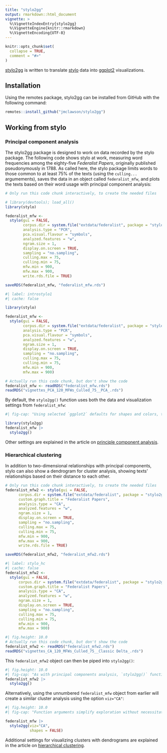 ```yaml
---
title: "stylo2gg"
output: rmarkdown::html_document
vignette: >
  %\VignetteIndexEntry{stylo2gg}
  %\VignetteEngine{knitr::rmarkdown}
  %\VignetteEncoding{UTF-8}
---
```


```r
knitr::opts_chunk$set(
  collapse = TRUE,
  comment = "#>"
)
```

[stylo2gg](https://github.com/jmclawson/stylo2gg) is written to translate [stylo](https://github.com/computationalstylistics/stylo) data into [ggplot2](https://ggplot2.tidyverse.org) visualizations.

## Installation
Using the remotes package, stylo2gg can be installed from GitHub with the following command:

```r
remotes::install_github("jmclawson/stylo2gg")
```

## Working from stylo

### Principal component analysis

The stylo2gg package is designed to work on data recorded by the stylo package. The following code shows stylo at work, measuring word frequencies among the eighty-five *Federalist Papers*, originally published pseudonymously in 1788. As called here, the stylo package limits words to those common to at least 75% of the texts (using the `culling...` argumements), saves the data in an object called `federalist_mfw`, and plots the texts based on their word usage with principal component analysis:

```r
# Only run this code chunk interactively, to create the needed files

# library(devtools); load_all()
library(stylo)

federalist_mfw <- 
  stylo(gui = FALSE,
        corpus.dir = system.file("extdata/federalist", package = "stylo2gg"),
        analysis.type = "PCR",
        pca.visual.flavour = "symbols",
        analyzed.features = "w",
        ngram.size = 1,
        display.on.screen = TRUE,
        sampling = "no.sampling",
        culling.max = 75,
        culling.min = 75,
        mfw.min = 900,
        mfw.max = 900,
        write.rds.file = TRUE)

saveRDS(federalist_mfw, "federalist_mfw.rds")
```


```r
#| label: introstylo1
#| cache: false

library(stylo)

federalist_mfw <- 
  stylo(gui = FALSE,
        corpus.dir = system.file("extdata/federalist", package = "stylo2gg"),
        analysis.type = "PCR",
        pca.visual.flavour = "symbols",
        analyzed.features = "w",
        ngram.size = 1,
        display.on.screen = TRUE,
        sampling = "no.sampling",
        culling.max = 75,
        culling.min = 75,
        mfw.min = 900,
        mfw.max = 900)
```

```r
# Actually run this code chunk, but don't show the code
federalist_mfw <- readRDS("federalist_mfw.rds")
readRDS("vignettes_PCA_120_MFWs_Culled_75__PCA_.rds")
```

By default, the `stylo2gg()` function uses both the data and visualization settings from `federalist_mfw`:

```r
#| fig-cap: "Using selected `ggplot2` defaults for shapes and colors, the visualization created by `stylo2gg` nevertheless shows the same patterns of style, presenting a figure drawn from the same principal components. Here, the disputed papers are marked by purple diamonds, and they seem closest in style to the parts known to be by Madison, marked by blue Xs."

library(stylo2gg)
federalist_mfw |> 
  stylo2gg()
```

Other settings are explained in the article on [principle component analysis](articles/principal-component-analysis.html).

### Hierarchical clustering

In addition to two-dimensional relationships with principal components, stylo can also show a dendrogram for cluster analysis, showing texts' relationships based on their distance to each other.

```r
# Only run this code chunk interactively, to create the needed files
federalist_mfw2 <- stylo(gui = FALSE,
      corpus.dir = system.file("extdata/federalist", package = "stylo2gg"),
      custom.graph.title = "Federalist Papers",
      analysis.type = "CA",
      analyzed.features = "w",
      ngram.size = 1,
      display.on.screen = TRUE,
      sampling = "no.sampling",
      culling.max = 75,
      culling.min = 75,
      mfw.min = 900,
      mfw.max = 900,
      write.rds.file = TRUE)

saveRDS(federalist_mfw2, "federalist_mfw2.rds")
```

```r
#| label: stylo_hc
#| cache: false
federalist_mfw2 <- 
  stylo(gui = FALSE,
      corpus.dir = system.file("extdata/federalist", package = "stylo2gg"),
      custom.graph.title = "Federalist Papers",
      analysis.type = "CA",
      analyzed.features = "w",
      ngram.size = 1,
      display.on.screen = TRUE,
      sampling = "no.sampling",
      culling.max = 75,
      culling.min = 75,
      mfw.min = 900,
      mfw.max = 900)
```

```r
#| fig.height: 10.0
# Actually run this code chunk, but don't show the code
federalist_mfw2 <- readRDS("federalist_mfw2.rds")
readRDS("vignettes_CA_120_MFWs_Culled_75__Classic Delta_.rds")
```

This `federalist_mfw2` object can then be piped into `stylo2gg()`:

```r
#| fig.height: 10.0
#| fig-cap: "As with principal components analysis, `stylo2gg()` function defaults will recreate the chart made by `stylo()`."
federalist_mfw2 |> 
  stylo2gg()
```

Alternatively, using the unnumbered `federalist_mfw` object from earlier will create a similar cluster analysis using the option `viz="CA"`:

```r
#| fig.height: 10.0
#| fig-cap: "Function arguments simplify exploration without necessitating additional calls to `stylo()`."

federalist_mfw |> 
  stylo2gg(viz="CA",
           shapes = FALSE)
```

Additional settings for visualizing clusters with dendrograms are explained in the article on [hierarchical clustering](articles/hierarchical-clustering.html).
